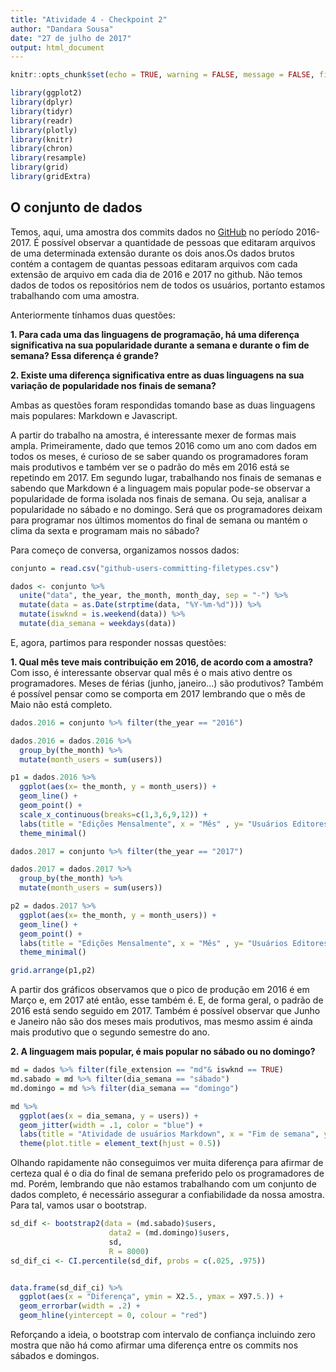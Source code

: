 ```yaml
---
title: "Atividade 4 - Checkpoint 2"
author: "Dandara Sousa"
date: "27 de julho de 2017"
output: html_document
---
```


```r
knitr::opts_chunk$set(echo = TRUE, warning = FALSE, message = FALSE, fig.align="center")
```

```r
library(ggplot2)
library(dplyr)
library(tidyr)
library(readr)
library(plotly)
library(knitr)
library(chron)
library(resample)
library(grid)
library(gridExtra)


```

## O conjunto de dados

Temos, aqui, uma amostra dos commits dados no [GitHub](http://github.com/) no período 2016-2017. É possível observar a quantidade de pessoas que editaram arquivos de uma determinada extensão durante os dois anos.Os dados brutos contém a contagem de quantas pessoas editaram arquivos com cada extensão de arquivo em cada dia de 2016 e 2017 no github. Não temos dados de todos os repositórios nem de todos os usuários, portanto estamos trabalhando com uma amostra. 

Anteriormente tínhamos duas questões:

**1. Para cada uma das linguagens de programação, há uma diferença significativa na sua popularidade durante a semana e durante o fim de semana? Essa diferença é grande?**

**2. Existe uma diferença significativa entre as duas linguagens na sua variação de popularidade nos finais de semana?**

Ambas as questões foram respondidas tomando base as duas linguagens mais populares: Markdown e Javascript. 

A partir do trabalho na amostra, é interessante mexer de formas mais ampla. Primeiramente, dado que temos 2016 como um ano com dados em todos os meses, é curioso de se saber quando os programadores foram mais produtivos e também ver se o padrão do mês em 2016 está se repetindo em 2017. Em segundo lugar, trabalhando nos finais de semanas e sabendo que Markdown é a linguagem mais popular pode-se observar a popularidade de forma isolada nos finais de semana. Ou seja, analisar a popularidade no sábado e no domingo. Será que os programadores deixam para programar nos últimos momentos do final de semana ou mantém o clima da sexta e programam mais no sábado?

Para começo de conversa, organizamos nossos dados: 

```r
conjunto = read.csv("github-users-committing-filetypes.csv")

dados <- conjunto %>%
  unite("data", the_year, the_month, month_day, sep = "-") %>%
  mutate(data = as.Date(strptime(data, "%Y-%m-%d"))) %>%
  mutate(iswknd = is.weekend(data)) %>%
  mutate(dia_semana = weekdays(data))
```

E, agora, partimos para responder nossas questões:

**1. Qual mês teve mais contribuição em 2016, de acordo com a amostra?**
Com isso, é interessante observar qual mês é o mais ativo dentre os programadores. Meses de férias (junho, janeiro...) são produtivos? Também é possível pensar como se comporta em 2017 lembrando que o mês de Maio não está completo.

```r
dados.2016 = conjunto %>% filter(the_year == "2016")

dados.2016 = dados.2016 %>% 
  group_by(the_month) %>%
  mutate(month_users = sum(users))

p1 = dados.2016 %>%
  ggplot(aes(x= the_month, y = month_users)) +
  geom_line() + 
  geom_point() +
  scale_x_continuous(breaks=c(1,3,6,9,12)) +
  labs(title = "Edições Mensalmente", x = "Mês" , y= "Usuários Editores", colour = "Ano") +
  theme_minimal()

dados.2017 = conjunto %>% filter(the_year == "2017")

dados.2017 = dados.2017 %>% 
  group_by(the_month) %>%
  mutate(month_users = sum(users))

p2 = dados.2017 %>%
  ggplot(aes(x= the_month, y = month_users)) +
  geom_line() + 
  geom_point() +
  labs(title = "Edições Mensalmente", x = "Mês" , y= "Usuários Editores", colour = "Ano") +
  theme_minimal()

grid.arrange(p1,p2)
```

A partir dos gráficos observamos que o pico de produção em 2016 é em Março e, em 2017 até então, esse também é. E, de forma geral, o padrão de 2016 está sendo seguido em 2017. Também é possível observar que Junho e Janeiro não são dos meses mais produtivos, mas mesmo assim é ainda mais produtivo que o segundo semestre do ano.

**2. A linguagem mais popular, é mais popular no sábado ou no domingo?**

```r
md = dados %>% filter(file_extension == "md"& iswknd == TRUE)
md.sabado = md %>% filter(dia_semana == "sábado")
md.domingo = md %>% filter(dia_semana == "domingo")

md %>%
  ggplot(aes(x = dia_semana, y = users)) +
  geom_jitter(width = .1, color = "blue") +
  labs(title = "Atividade de usuários Markdown", x = "Fim de semana", y = "Usuários") +
  theme(plot.title = element_text(hjust = 0.5))

```

Olhando rapidamente não conseguimos ver muita diferença para afirmar de certeza qual é o dia do final de semana preferido pelo os programadores de md. Porém, lembrando que não estamos trabalhando com um conjunto de dados completo, é necessário assegurar a confiabilidade da nossa amostra. Para tal, vamos usar o bootstrap.

```r
sd_dif <- bootstrap2(data = (md.sabado)$users,
                      data2 = (md.domingo)$users,
                      sd,
                      R = 8000)
sd_dif_ci <- CI.percentile(sd_dif, probs = c(.025, .975))


data.frame(sd_dif_ci) %>% 
  ggplot(aes(x = "Diferença", ymin = X2.5., ymax = X97.5.)) + 
  geom_errorbar(width = .2) + 
  geom_hline(yintercept = 0, colour = "red")
```
Reforçando a ideia, o bootstrap com intervalo de confiança incluindo zero mostra que não há como afirmar uma diferença entre os commits nos sábados e domingos.
